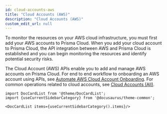 ```yaml
---
id: cloud-accounts-aws
title: "Cloud Accounts (AWS)"
description: "Cloud Accounts (AWS)"
custom_edit_url: null
---
```




To monitor the resources on your AWS cloud infrastructure, you must first add your AWS accounts to Prisma Cloud. When you add your cloud account to Prisma Cloud, the API integration between AWS and Prisma Cloud is established and you can begin monitoring the resources and identify potential security risks.

The Cloud Account (AWS) APIs enable you to add and manage AWS accounts on Prisma Cloud. For end to end workflow to onboarding an AWS account using APIs, see [Automate AWS Cloud Account Onboarding](/prisma-cloud/docs/cspm/aws-cloud-account-onboarding/).
 For common operations related to cloud accounts, see [Cloud Accounts (All)](/prisma-cloud/api/cspm/cloud-accounts-all/).




```mdx-code-block
import DocCardList from '@theme/DocCardList';
import {useCurrentSidebarCategory} from '@docusaurus/theme-common';

<DocCardList items={useCurrentSidebarCategory().items}/>
```
      